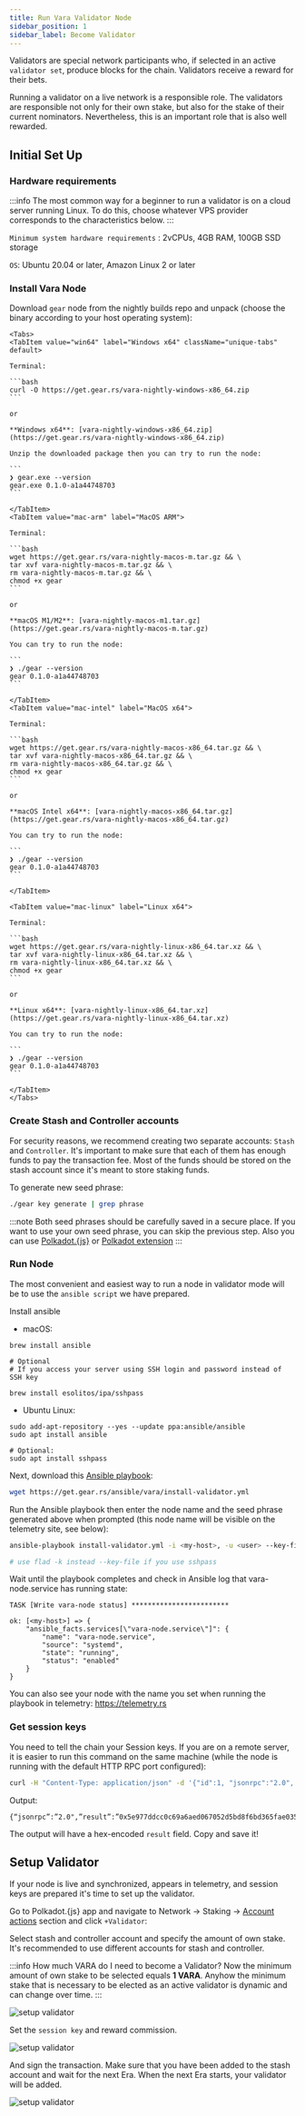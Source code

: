 ```yaml
---
title: Run Vara Validator Node
sidebar_position: 1
sidebar_label: Become Validator
---
```



Validators are special network participants who, if selected in an active `validator set`, produce blocks for the chain. Validators receive a reward for their bets.

Running a validator on a live network is a responsible role. The validators are responsible not only for their own stake, but also for the stake of their current nominators. Nevertheless, this is an important role that is also well rewarded.

## Initial Set Up

### Hardware requirements

:::info
The most common way for a beginner to run a validator is on a cloud server running Linux. To do this, choose whatever VPS provider corresponds to the characteristics below.
:::

`Minimum system hardware requirements` : 2vCPUs, 4GB RAM, 100GB SSD storage

`OS`: Ubuntu 20.04 or later, Amazon Linux 2 or later

### Install Vara Node

Download `gear` node from the nightly builds repo and unpack (choose the binary according to your host operating system):

````mdx-code-block
<Tabs>
<TabItem value="win64" label="Windows x64" className="unique-tabs" default>

Terminal:

```bash
curl -O https://get.gear.rs/vara-nightly-windows-x86_64.zip
```

or

**Windows x64**: [vara-nightly-windows-x86_64.zip](https://get.gear.rs/vara-nightly-windows-x86_64.zip)

Unzip the downloaded package then you can try to run the node:

```
❯ gear.exe --version
gear.exe 0.1.0-a1a44748703
```

</TabItem>
<TabItem value="mac-arm" label="MacOS ARM">

Terminal:

```bash
wget https://get.gear.rs/vara-nightly-macos-m.tar.gz && \
tar xvf vara-nightly-macos-m.tar.gz && \
rm vara-nightly-macos-m.tar.gz && \
chmod +x gear
```

or

**macOS M1/M2**: [vara-nightly-macos-m1.tar.gz](https://get.gear.rs/vara-nightly-macos-m.tar.gz)

You can try to run the node:

```
❯ ./gear --version
gear 0.1.0-a1a44748703
```

</TabItem>
<TabItem value="mac-intel" label="MacOS x64">

Terminal:

```bash
wget https://get.gear.rs/vara-nightly-macos-x86_64.tar.gz && \
tar xvf vara-nightly-macos-x86_64.tar.gz && \
rm vara-nightly-macos-x86_64.tar.gz && \
chmod +x gear
```

or

**macOS Intel x64**: [vara-nightly-macos-x86_64.tar.gz](https://get.gear.rs/vara-nightly-macos-x86_64.tar.gz)

You can try to run the node:

```
❯ ./gear --version
gear 0.1.0-a1a44748703
```

</TabItem>

<TabItem value="mac-linux" label="Linux x64">

Terminal:

```bash
wget https://get.gear.rs/vara-nightly-linux-x86_64.tar.xz && \
tar xvf vara-nightly-linux-x86_64.tar.xz && \
rm vara-nightly-linux-x86_64.tar.xz && \
chmod +x gear
```

or

**Linux x64**: [vara-nightly-linux-x86_64.tar.xz](https://get.gear.rs/vara-nightly-linux-x86_64.tar.xz)

You can try to run the node:

```
❯ ./gear --version
gear 0.1.0-a1a44748703
```

</TabItem>
</Tabs>
````

### Create Stash and Controller accounts

For security reasons, we recommend creating two separate accounts: `Stash` and `Controller`. It's important to make sure that each of them has enough funds to pay the transaction fee. Most of the funds should be stored on the stash account since it's meant to store staking funds.

To generate new seed phrase:

```sh
./gear key generate | grep phrase
```

:::note
Both seed phrases should be carefully saved in a secure place. If you want to use your own seed phrase, you can skip the previous step. Also you can use [Polkadot.{js}](https://polkadot.js.org/apps/#/accounts) or [Polkadot extension](https://polkadot.js.org/extension/)
:::

### Run Node

The most convenient and easiest way to run a node in validator mode will be to use the `ansible script` we have prepared.

Install ansible

- macOS:

```
brew install ansible

# Optional
# If you access your server using SSH login and password instead of SSH key

brew install esolitos/ipa/sshpass

```

- Ubuntu Linux:

```
sudo add-apt-repository --yes --update ppa:ansible/ansible
sudo apt install ansible

# Optional:
sudo apt install sshpass
```

Next, download this [Ansible playbook](https://get.gear.rs/ansible/vara/install-validator.yml):

```sh
wget https://get.gear.rs/ansible/vara/install-validator.yml
```

Run the Ansible playbook then enter the node name and the seed phrase generated above when prompted (this node name will be visible on the telemetry site, see below):

```sh
ansible-playbook install-validator.yml -i <my-host>, -u <user> --key-file <path-to-key-file>

# use flad -k instead --key-file if you use sshpass
```

Wait until the playbook completes and check in Ansible log that vara-node.service has running state:

```
TASK [Write vara-node status] ************************

ok: [<my-host>] => {
    "ansible_facts.services[\"vara-node.service\"]": {
        "name": "vara-node.service",
        "source": "systemd",
        "state": "running",
        "status": "enabled"
    }
}
```

You can also see your node with the name you set when running the playbook in telemetry: https://telemetry.rs

### Get session keys

You need to tell the chain your Session keys. If you are on a remote server, it is easier to run this command on the same machine (while the node is running with the default HTTP RPC port configured):

```sh
curl -H "Content-Type: application/json" -d '{"id":1, "jsonrpc":"2.0", "method": "author_rotateKeys", "params":[]}' http://localhost:9933
```

Output:

```
{“jsonrpc”:”2.0",”result”:”0x5e977ddcc0c69a6aed067052d5bd8f6bd365fae03562fd447d434e9814ac415d7c9ffe722364922bda314e44654f5c0cdc00d152470d5433f12cb73d078061863ac769d5f17b5460f042d221edf0099d2ce4c23edbe96ac943452cc4d3ad6d72”,”id”:1}
```

The output will have a hex-encoded `result` field. Copy and save it!

## Setup Validator

If your node is live and synchronized, appears in telemetry, and session keys are prepared it's time to set up the validator.

Go to Polkadot.{js} app and navigate to Network → Staking → [Account actions](https://polkadot.js.org/apps/?rpc=wss%3A%2F%2Fvara.gear.rs#/staking/actions) section and click `+Validator`:

Select stash and controller account and specify the amount of own stake. It's recommended to use different accounts for stash and controller.

:::info
How much VARA do I need to become a Validator? Now the minimum amount of own stake to be selected equals **1 VARA**. Anyhow the minimum stake that is necessary to be elected as an active validator is dynamic and can change over time.
:::

![setup validator](./img/setup-validator-1.png)

Set the `session key` and reward commission.

![setup validator](./img/setup-validator-2.png)

And sign the transaction. Make sure that you have been added to the stash account and wait for the next Era.
When the next Era starts, your validator will be added.

![setup validator](./img/setup-validator-3.png)
